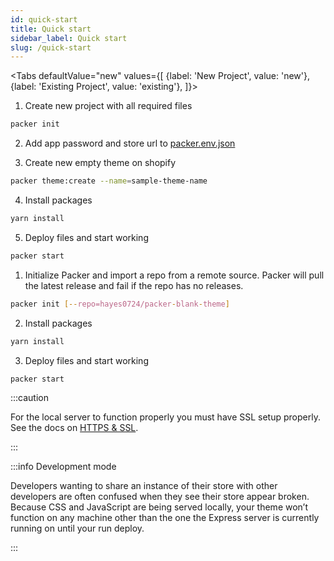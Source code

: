 ```yaml
---
id: quick-start
title: Quick start
sidebar_label: Quick start
slug: /quick-start
---
```



<Tabs
    defaultValue="new"
    values={[
        {label: 'New Project', value: 'new'},
        {label: 'Existing Project', value: 'existing'},
    ]}>
<TabItem value="new">

1. Create new project with all required files

```bash
packer init
```

2. Add app password and store url to [packer.env.json](/docs/config/environment)

3. Create new empty theme on shopify

```bash
packer theme:create --name=sample-theme-name
```

4. Install packages

```bash
yarn install
```

5. Deploy files and start working

```bash
packer start
```

</TabItem>
<TabItem value="existing">

1. Initialize Packer and import a repo from a remote source. Packer will pull the latest release and fail if the repo has no releases.

```bash
packer init [--repo=hayes0724/packer-blank-theme]
```

2. Install packages

```bash
yarn install
```

3. Deploy files and start working

```bash
packer start
```

</TabItem>
</Tabs>

:::caution

For the local server to function properly you must have SSL setup properly.
See the docs on [HTTPS & SSL](ssl.md).

:::

:::info Development mode

Developers wanting to share an instance of their store with other developers are
often confused when they see their store appear broken.
Because CSS and JavaScript are being served locally, your theme won’t function on any
machine other than the one the Express server is currently running on until your run deploy.

:::


